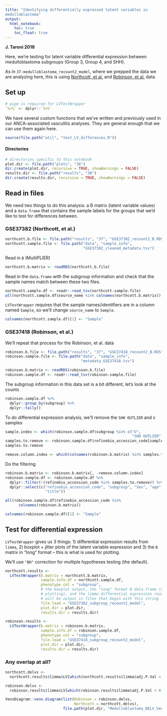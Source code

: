```yaml
---
title: "Identifying differentially expressed latent variables in 
medulloblastoma"
output:   
  html_notebook: 
    toc: true
    toc_float: true
---
```


**J. Taroni 2018**

Here, we're testing for latent variable differential expression between
medulloblastoma subgroups (Group 3, Group 4, and SHH).

As in `37-medulloblastoma_recount2_model`, where we prepped the data we are
analyzing here, this is using 
[Northcott, et al.](https://dx.doi.org/10.1038/nature11327)  and
[Robinson, et al.](https://dx.doi.org/10.1038/nature11213) data.

## Set up

```r
# pipe is required for LVTestWrapper
`%>%` <- dplyr::`%>%`
```

We have several custom functions that we've written and previously used in our 
ANCA-associated vasculitis analyses.
They are general enough that we can use them again here.

```r
source(file.path("util", "test_LV_differences.R"))
```

#### Directories

```r
# directories specific to this notebook
plot.dir <- file.path("plots", "38")
dir.create(plot.dir, recursive = TRUE, showWarnings = FALSE)
results.dir <- file.path("results", "38")
dir.create(results.dir, recursive = TRUE, showWarnings = FALSE)
```

## Read in files

We need two things to do this analysis: a B matrix (latent variable values) and
a `data.frame` that contains the sample labels for the groups that we'd like
to test for differences between.

### GSE37382 (Northcott, et al.)

```r
northcott.b.file <- file.path("results", "37", "GSE37382_recount2_B.RDS")
northcott.sample.file <- file.path("data", "sample_info", 
                                   "GSE37382_cleaned_metadata.tsv")
```

Read in `B` (MultiPLIER)

```r
northcott.b.matrix <- readRDS(northcott.b.file)
```

Read in the `data.frame` with the subgroup information and check that the
sample names match between these two files.

```r
northcott.sample.df <- readr::read_tsv(northcott.sample.file)
all(northcott.sample.df$source_name %in% colnames(northcott.b.matrix))
```

`LVTestWrapper` requires that the sample names/identifiers are in a column named
`Sample`, so we'll change `source_name` to `Sample`.

```r
colnames(northcott.sample.df)[1] <- "Sample"
```

### GSE37418 (Robinson, et al.)

We'll repeat that process for the Robinson, et al. data

```r
robinson.b.file <- file.path("results", "37", "GSE37418_recount2_B.RDS")
robinson.sample.file <- file.path("data", "sample_info", 
                                  "metadata_GSE37418.tsv")
```

```r
robinson.b.matrix <- readRDS(robinson.b.file)
robinson.sample.df <- readr::read_tsv(robinson.sample.file)
```

The subgroup information in this data set is a bit different, let's look at
the counts

```r
robinson.sample.df %>% 
  dplyr::group_by(subgroup) %>%
  dplyr::tally()
```

To do differential expression analysis, we'll remove the `SHH OUTLIER` and
`U` samples

```r
sample.index <- which(robinson.sample.df$subgroup %in% c("U",
                                                         "SHH OUTLIER"))
samples.to.remove <- robinson.sample.df$refinebio_accession_code[sample.index]
samples.to.remove
```

```r
remove.column.index <- which(colnames(robinson.b.matrix) %in% samples.to.remove)
```

Do the filtering

```r
robinson.b.matrix <- robinson.b.matrix[, -remove.column.index]
robinson.sample.df <- robinson.sample.df %>%
  dplyr::filter(!(refinebio_accession_code %in% samples.to.remove)) %>%
  dplyr::select(c("refinebio_accession_code", "subgroup", "Sex", "age",
                  "title"))
```

```r
all(robinson.sample.df$refinebio_accession_code %in% 
      colnames(robinson.b.matrix))
```

```r
colnames(robinson.sample.df)[1] <- "Sample"
```

## Test for differential expression

`LVTestWrapper` gives us 3 things: 1) differential expression results from
`limma`, 2) boxplot + jitter plots of the latent variable expression and 3)
the `B` matrix in "long" format -- this is what is used for plotting.

We'll use `"BH"` correction for multiple hypotheses testing (the default).

```r
northcott.results <- 
  LVTestWrapper(b.matrix = northcott.b.matrix,
                sample.info.df = northcott.sample.df,
                phenotype.col = "subgroup",
                # the boxplot output, the "long" format B data.frame (useful for 
                # plotting), and the limma differential expression results
                # will be output in files that begin with this string
                file.lead = "GSE37382_subgroup_recount2_model",
                plot.dir = plot.dir,
                results.dir = results.dir)
```

```r
robinson.results <- 
  LVTestWrapper(b.matrix = robinson.b.matrix,
                sample.info.df = robinson.sample.df,
                phenotype.col = "subgroup",
                file.lead = "GSE37418_subgroup_recount2_model",
                plot.dir = plot.dir,
                results.dir = results.dir)
```

### Any overlap at all?

```r
northcott.delvs <- 
  northcott.results$limma$LV[which(northcott.results$limma$adj.P.Val < 0.05)]
```

```r
robinson.delvs <- 
  robinson.results$limma$LV[which(robinson.results$limma$adj.P.Val < 0.05)]
```

```r
VennDiagram::venn.diagram(list(Robinson = robinson.delvs,
                               Northcott = northcott.delvs),
                          file.path(plot.dir, "Medulloblastoma_DELV_Venn.tiff"))
```

